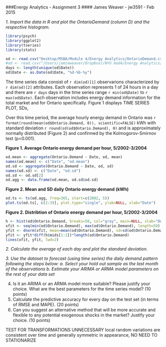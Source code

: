 ###Energy Analytics - Assignment 3
#### James Weaver - jw3591 - Feb 2015

*1. Import the data in R and plot the OntarioDemand (column D) and the respective histogram.*

```r
library(psych)
library(ggplot2)
library(tseries)
library(stats)

od <- read.csv("Desktop/MSBA/Module 4/Energy Analytics/OntarioDemand.csv")
#od <- read.csv("/Users/jamieweaver/Dropbox//NYU mod4/Energy Analytics/OntarioDemand.csv")
days <- length(unique(od$Date))
od$Date <- as.Date(od$Date, "%d-%b-%y")
```

The time series data consist of `r dim(od)[1]` observarions characterized by `r dim(od)[2]` attributes. Each observation represents 1 of 24 hours in a day and there are `r days` days in the time series range `r min(od$Date)` to `r max(od$Date)`. Each observation includes energy demand information for the total market and for Ontario specifically. Figure 1 displays TIME SERIES PLOT, SDs,

Over this time period, the average hourly energy demand in Ontario was `r format(round(mean(od$Ontario.Demand, 0)), scientific=FALSE)` kWh with standard deviation `r round(sd(od$Ontario.Demand), 0)` and is approximately normally distributed (Figure 2) and confirmed by the Kolmogorov-Smirnov test (p<0.001).

**Figure 1. Average Ontario energy demand per hour, 5/2002-3/2004**
```r
od.mean <- aggregate(Ontario.Demand ~ Date, od, mean)
names(od.mean) <- c("Date", "od.mean")
od.sd <- aggregate(Ontario.Demand ~ Date, od, sd)
names(od.sd) <- c("Date", "od.sd")
od.sd <- od.sd[2]
od.agg <- data.frame(od.mean, od.sd$od.sd)
```

**Figure 2. Mean and SD daily Ontario energy demand (kWh)**
```r
od.ts <- ts(od.agg, freq=365, start=c(2002, 5))
plot.ts(od.ts[, c(2:3)], plot.type="single", ylab=NULL, xlab="Date")
```

**Figure 2. Distribtion of Ontario energy demand per hour, 5/2002-3/2004**
```r
h <- hist(od$Ontario.Demand, breaks=50, col="gray", main=NULL, xlab="Ontario energy demand (kWh)")
xfit <- seq(min(od$Ontario.Demand), max(od$Ontario.Demand), length=50)
yfit <- dnorm(xfit, mean=mean(od$Ontario.Demand), sd=sd(od$Ontario.Demand))
yfit <- yfit*diff(h$mids[1:2])*length(od$Ontario.Demand) 
lines(xfit, yfit, lwd=2)
```



*2. Calculate the average of each day and plot the standard deviation.*

*3. Use the dataset to forecast (using time series) the daily demand pattern following the steps below:*
*a. Select your hold out sample as the last month of the observations*
*b. Estimate your ARIMA or ARMA model parameters on the rest of your data set*

4. Is it an ARIMA or an ARMA model more suitable? Please justify your choice. What are the
best parameters for the time series model? (10 points)
5. Calculate the predictive accuracy for every day on the test set (in terms of RMSE and
MAPE). (20 points)
6. Can you suggest an alternative method that will be more accurate and flexible to any
potential exogenous shocks in the market? Justify your choice. (10 points)

TEST FOR
TRANSFORMATIONS UNNECESSARY local random variations are consistent over time and generally symmetric in appearance, NO NEED TO STATIONARIZE
